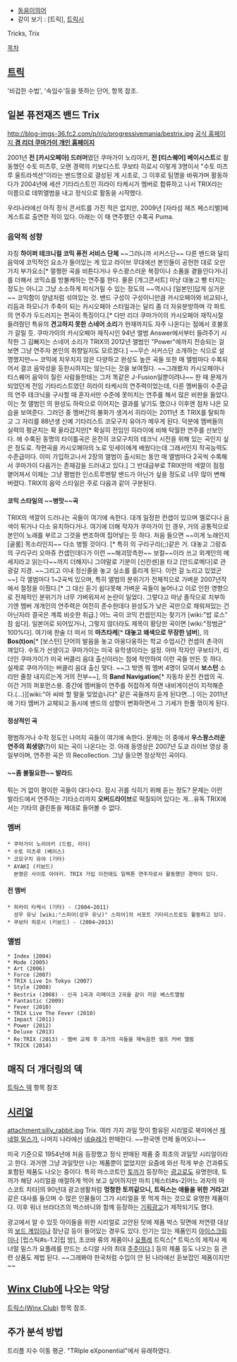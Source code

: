 * [[동음이의어]]
* 같이 보기 : [트릭], [[트릭시]]

Tricks, Trix

[[목차]]

== [[트릭]] ==
'비겁한 수법', '속임수'등을 뜻하는 단어, 항목 참조.

== 일본 퓨전재즈 밴드 Trix ==
http://blog-imgs-36.fc2.com/p/r/o/progressivemania/bestrix.jpg
[http://homepage2.nifty.com/ost-noriaki/ 공식 홈페이지 '''겸 리더 쿠마가이 개인 홈페이지''']

2001년 '''전 [카시오페아] 드러머'''였던 쿠마가이 노리아키, '''전 [티스퀘어] 베이시스트'''로 활동했던 수토 미츠루, 오랜 경력의 키보디스트 쿠보타 히로시 이렇게 3명이서 "수토 미츠루 울트라섹션"이라는 밴드명으로 결성된 게 시초로, 그 이후로 팀명을 바꿔가며 활동하다가 2004년에 세션 기타리스트인 히라이 타케시가 멤버로 합류하고 나서 TRIX라는 이름으로 데뷔앨범을 내고 정식으로 활동을 시작했다.

우리나라에선 아직 정식 콘서트를 가진 적은 없지만, 2009년 [자라섬 재즈 페스티벌]에 게스트로 출연한 적이 있다. 아래는 이 때 연주했던 <Force> 수록곡 Puma.
{{{#!html
<iframe width="420" height="315" src="http://www.youtube.com/embed/iDHUiG_M5jU" frameborder="0" allowfullscreen></iframe>}}}

=== 음악적 성향 ===
자칭 '''하이퍼 테크니컬 코믹 퓨전 서비스 단체''' ~~그러니까 서커스단~~
다른 밴드와 달리 음악에 코믹적인 요소가 들어있는 게 있고 라이브 무대에선 본인들이 공헌한 대로 오만가지 부가요소[* 멀쩡한 곡을 비튼다거나 우스꽝스러운 복장이나 소품을 곁들인다거나]를 더해서 코믹쇼를 방불케하는 연주를 한다. 물론 [개그콘서트] 마냥 대놓고 빵 터지는 정도는 아니고 그냥 소소하게 피식거릴 수 있는 정도의 ~~역시나 [일본인]답게 싱거운~~ 코믹함이 양념처럼 섞여있는 것.   
밴드 구성이 구성이니만큼 카시오페아와 비교되나, 리듬과 하모니가 주축이 되는 카시오페아 스타일과는 달리 좀 더 자유분방하며 각 파트의 연주가 두드러지는 편곡이 특징이다.[* 다만 리더 쿠마가이의 카시오페아 재직시절 들려줬던 특유의 '''견고하지 못한 스네어 소리'''가 현재까지도 자주 나온다는 점에서 호불호가 갈릴 듯. 쿠마가이의 카시오페아 재직시인 94년 앨범 Answer에서부터 들려주기 시작한 그 김빠지는 스네어 소리가 TRIX의 2012년 앨범인 "Power"에까지 전승되는 걸 보면 그냥 연주자 본인의 취향일지도 모르겠다.]
~~무슨 서커스단 소개하는 식으로 설명했지만~~ 코믹에 치우치지 않은 다양하고 완성도 높은 곡들 또한 매 앨범마다 수록되어서 결코 음악성을 등한시하지는 않는다는 것을 보여줬다. ~~그래봤자 카시오페아나 티스퀘어 음악이 질린 사람들한테는 그저 똑같은 J-Fusion일뿐이려나~~
한 때 문제가 되었던게 전임 기타리스트였던 히라이 타케시의 연주력이었는데, 다른 멤버들이 수준급의 연주 테크닉을 구사할 때 혼자서만 수준에 못미치는 연주를 해서 많은 비판을 들었다. 이는 첫 앨범인 <Index>의 완성도 하락으로 이어지는 결과를 낳기도 했으나 이후엔 점차 나은 모습을 보여준다.
그러던 중 멤버간의 불화가 생겨서 히라이는 2011년 초 TRIX를 탈퇴하고 그 자리를 88년생 신예 기타리스트 코모구치 유야가 메우게 된다. 덕분에 멤버들의 실력의 평균치는 확 올라갔지만[* 확실히 전임인 히라이에 비해 탁월한 연주를 선보인다. <Impact>에 수록된 동명의 타이틀곡은 온전히 코모구치의 테크닉 시전을 위해 있는 곡인지 싶은 정도로. 작편곡을 카시오페아의 노로 잇세이에게 배웠다는데 그래서인지 작곡능력도 수준급이다. 이미 가입하고나서 2장의 앨범이 출시되는 동안 매 앨범마다 2곡씩 수록해서 쿠마가이 다음가는 존재감을 드러내고 있다.] 그 반대급부로 TRIX만의 색깔이 점점 옅어져서 이제는 그냥 평범한 인스트루멘탈 밴드가 아닌가 싶을 정도로 너무 많이 변해버렸다.
TRIX의 음악 스타일은 주로 다음과 같이 구분된다.

==== 코믹 스타일의 ~~병맛~~곡 ====
TRIX의 색깔이 드러나는 곡들이 여기에 속한다. 대개 일정한 컨셉이 있으며 멜로디나 음색이 튀거나 다소 유치하다거나. 여기에 더해 작자가 쿠마가이 인 경우, 거의 공통적으로  본인이 노래를 부르고 그것을 변조하여 집어넣는 듯 하다. 처음 들으면 ~~이게 노래인지 [골룸] 목소리인지~~ 다소 벙찔 것이다. [* 특히 <Mode>의 구리구리(;;)같은 거. 대놓고 그랑죠의 구리구리 오마쥬 컨셉인데다가 이런 ~~해괴망측한~~ 보컬~~이라 쓰고 외계인의 메세지라고 읽는다~~까지 더해지니 그야말로 기분이 [신칸센]을 타고 [안드로메다]로 관광갈 지경. ~~그리고 이내 정신줄을 놓고 실소를 흘리게 된다. 이런 걸 노리고 있었군~~] 각 앨범마다 1~2곡씩 있으며, 특히 앨범의 분위기가 전체적으로 가벼운 2007년작 <Force>에서 절정을 이뤘다.[* 그 대신 듣기 쉽다못해 가벼운 곡들이 늘어나고 이로 인한 영향으로 전체적인 분위기가 너무 가벼워져서 논란이 일었다. 그렇다고 마냥 졸작으로 치부하기엔 멤버 개개인의 연주력은 여전히 준수한데다 완성도가 낮은 곡만으로 채워져있는 건 아닌지라 결국은 계륵 비슷한 취급.]
어느 곡이 코믹 컨셉인지는 찾기가 [wiki:"밥 로스" 참 쉽다]. 일본어로 되어있거나, 그렇지 않더라도 제목이 황당한 곡이면 [wiki:"정범균" 100%다].
여기에 한술 더 떠서 <Force>의 '''마츠타케'''[* '''대놓고 왜색으로 무장한 넘버'''], <Fantastic>의 '''Bos(t)on'''[* [보스턴] 단어의 발음을 놓고 아웅다웅하는 학교 수업시간 컨셉의 촌극이 껴있다. 수토가 선생이고 쿠마가이는 미국 유학생이라는 설정. 아마 작자인 쿠보타가, 리더인 쿠마가이가 미국 버클리 음대 출신이라는 점에 착안하여 이런 곡들 만든 듯 하다. 실제로 쿠마가이는 버클리 음대 출신 맞다. ~~그 밖엔 뭐 멤버 4명이 모여서 '''보스턴''' 소리만 줄창 내지르는게 거의 전부~~], <Fever>의 '''Band Navigation'''[* 자동차 운전 컨셉의 곡. 이건 거의 퍼포먼스용. 중간에 멤버들이 연주를 허접하게 하면 내비게이션이 지적해준다.(...)][wiki:"아 씨바 할 말을 잊었습니다" 같은 곡들까지 듣게 된다면...]
이는 2011년에 기타 멤버가 교체되고 동시에 밴드의 성향이 변화하면서 그 기세가 한풀 꺾이게 된다.

==== 정상적인 곡 ====
평범하거나 수작 정도인 나머지 곡들이 여기에 속한다. 문제는 이 중에서 '''우스꽝스러운 연주의 희생양'''(?)이 되는 곡이 나온다는 것. 아래 동영상은 2007년 도쿄 라이브 영상 중 일부이며, 연주한 곡은 <Index>의 Recollection. 그냥 들으면 정상적인 곡이다.
{{{#!html
<script type="text/javascript" src="http://ext.nicovideo.jp/thumb_watch/sm2804722"></script><noscript><a href="http://www.nicovideo.jp/watch/sm2804722">【ニコニコ動画】【本家】Recollection / TRIX</a></noscript>}}}

==== ~~좀 불필요한~~ 발라드 ====
튀는 거 없이 평이한 곡들이 대다수다. 잠시 귀를 식히기 위해 듣는 정도? 
문제는 이런 발라드에서 연주하는 기타소리까지 '''오버드라이브'''로 떡칠되어 있다는 게...유독 TRIX에서는 기타의 클린톤을 제대로 들어볼 수 없다. 

=== 멤버 ===
 * 쿠마가이 노리아키 (드럼, 리더)
 * 수토 미츠루 (베이스)
 * 코모구치 유야 (기타)
 * AYAKI (키보드)
   본명은 사이토 아야키. TRIX 가입 이전에도 일렉톤 연주자로서 활동했던 경력이 있다.

==== 전 멤버 ====
 * 히라이 타케시 (기타) - (2004~2011)
   성우 유닛 [wiki:"스피어(성우 유닛)" 스피어]의 서포트 기타리스트로도 활동하고 있다.
 * 쿠보타 히로시 (키보드) - (2004~2013)

=== 앨범 ===
 * Index (2004)
 * Mode (2005)
 * Art (2006)
 * Force (2007)
 * TRIX Live In Tokyo (2007)
 * Style (2008)
 * Bestrix (2008) - 신곡 1곡과 리메이크 2곡을 같이 끼운 베스트앨범
 * Fantastic (2009)
 * Fever (2010)
 * TRIX Live The Fever (2010)
 * Impact (2011)
 * Power (2012)
 * Deluxe (2013)
 * Re:TRIX (2013) - 멤버 교체 후 과거의 곡들을 재녹음한 셀프 커버 앨범
 * TRICK (2014)

== 매직 더 개더링의 덱 ==
[[트릭스 덱]] 항목 참조

== [[시리얼]] ==
attachment:silly_rabbit.jpg
Trix. 여러 가지 과일 맛이 함유된 시리얼로 북미에선 [[제네럴 밀스]]가, 나머지 나라에선 [[네슬레]]가 판매한다. ~~한국엔 언제 들어오나~~

미국 기준으로 1954년에 처음 등장했고 정식 판매된 제품 중 최초의 과일맛 시리얼이라고 한다. 과거엔 그냥 과일맛만 나는 제품뿐이 없었지만 요즘에 와선 작게 부순 건과류도 포함된 제품도 나오는 중이다. 특히 마스코트인 [[토끼]]가 등장하는 [[광고]]로도 유명한데, 토끼가 해당 시리얼을 애절하게 먹어 보고 싶어하지만 마치 [체스터#s-2|어느 과자의 마스코트 치타]의 90년대 광고생활처럼 '''멍청한 토끼같으니, 트릭스는 애들을 위한 거라고!''' 같은 대사를 들으며 수 많은 인물들이 그가 시리얼을 못 먹게 하는 것으로 유명한 제품이다. 이후 워너 브라더즈의 벅스바니와 함께 등장하는 [https://www.youtube.com/watch?v=kIRxMGvKipg 기획광고]가 제작되기도 했다.

광고에서 알 수 있듯 아이들을 위한 시리얼로 고안된 탓에 제품 박스 뒷면에 저연령 대상의 [[보드 게임]]이나 장난감 등이 들어있는 경우도 있다. 인기는 있는 제품인지 [[아이스크림]]이나 [립스틱#s-1.2|립 밤], 초코바 류의 제품이나 [[요플레]] 트릭스[* 트릭스의 제작사 제너럴 밀스가 요플레를 만드는 소디알 사의 최대 [[주주]]이다.] 등의 제품 등도 나오는 등 관련 상품도 제법 된다. ~~그래봐야 한국처럼 수입이 안 된 나라에선 듣보잡인 제품이지만~~

== [[Winx Club]]에 나오는 악당 ==
[[트릭스(Winx Club)]] 항목 참조. 

== 주가 분석 방법 ==
트리플 지수 이동 평균. "TRIple eXponential"에서 유래하였다.
